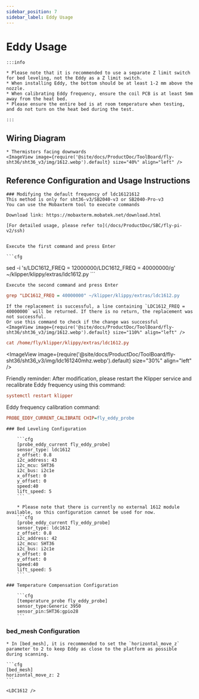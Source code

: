 ```yaml
---
sidebar_position: 7
sidebar_label: Eddy Usage
---
```




# Eddy Usage

    :::info

    * Please note that it is recommended to use a separate Z limit switch for bed leveling, not the Eddy as a Z limit switch.
    * When installing Eddy, the bottom should be at least 1-2 mm above the nozzle.
    * When calibrating Eddy frequency, ensure the coil PCB is at least 5mm away from the heat bed.
    * Please ensure the entire bed is at room temperature when testing, and do not turn on the heat bed during the test.

    :::


## Wiring Diagram

    * Thermistors facing downwards
    <ImageView image={require('@site/docs/ProductDoc/ToolBoard/fly-sht36/sht36_v3/img/1612.webp').default} size="40%" align="left" />


## Reference Configuration and Usage Instructions
   
    ### Modifying the default frequency of ldc16121612
    This method is only for sht36-v3/SB2040-v3 or SB2040-Pro-v3
    You can use the Mobaxterm tool to execute commands

    Download link: https://mobaxterm.mobatek.net/download.html
    
    [For detailed usage, please refer to](/docs/ProductDoc/SBC/fly-pi-v2/ssh)


    Execute the first command and press Enter

    ```cfg
sed -i 's/LDC1612_FREQ = 12000000/LDC1612_FREQ = 40000000/g' ~/klipper/klippy/extras/ldc1612.py
    ```

    Execute the second command and press Enter
  ```cfg
grep "LDC1612_FREQ = 40000000" ~/klipper/klippy/extras/ldc1612.py
  ```
    If the replacement is successful, a line containing `LDC1612_FREQ = 40000000` will be returned. If there is no return, the replacement was not successful.
    Or use this command to check if the change was successful
    <ImageView image={require('@site/docs/ProductDoc/ToolBoard/fly-sht36/sht36_v3/img/1612.webp').default} size="110%" align="left" />
```cfg
cat /home/fly/klipper/klippy/extras/ldc1612.py
```
   <ImageView image={require('@site/docs/ProductDoc/ToolBoard/fly-sht36/sht36_v3/img/ldc161240mhz.webp').default} size="30%" align="left" />

   Friendly reminder: After modification, please restart the Klipper service and recalibrate Eddy frequency using this command:
   ```cfg
   systemctl restart klipper
   ```
   Eddy frequency calibration command:
   ```cfg
   PROBE_EDDY_CURRENT_CALIBRATE CHIP=fly_eddy_probe
   ```


    ### Bed Leveling Configuration

        ```cfg
        [probe_eddy_current fly_eddy_probe]
        sensor_type: ldc1612
        z_offset: 0.8
        i2c_address: 43
        i2c_mcu: SHT36
        i2c_bus: i2c1e
        x_offset: 0
        y_offset: 0
        speed:40
        lift_speed: 5
        ```

        * Please note that there is currently no external 1612 module available, so this configuration cannot be used for now.
        ```cfg
        [probe_eddy_current fly_eddy_probe]
        sensor_type: ldc1612
        z_offset: 0.8
        i2c_address: 42
        i2c_mcu: SHT36
        i2c_bus: i2c1e
        x_offset: 0
        y_offset: 0
        speed:40
        lift_speed: 5
        ```

    ### Temperature Compensation Configuration

        ```cfg
        [temperature_probe fly_eddy_probe]
        sensor_type:Generic 3950
        sensor_pin:SHT36:gpio28
        ```

### bed_mesh Configuration

    * In [bed_mesh], it is recommended to set the `horizontal_move_z` parameter to 2 to keep Eddy as close to the platform as possible during scanning.

    ```cfg
    [bed_mesh]
    horizontal_move_z: 2
    ```

    <LDC1612 />